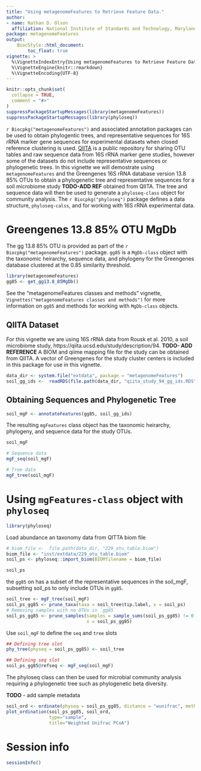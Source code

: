 ```yaml
---
title: "Using metagenomeFeatures to Retrieve Feature Data."
author: 
- name: Nathan D. Olson
  affiliation: National Institute of Standards and Technology, Maryland, USA
package: metagenomeFeatures
output: 
    BiocStyle::html_document:
        toc_float: true
vignette: >
  %\VignetteIndexEntry{Using metagenomeFeatures to Retrieve Feature Data.}
  %\VignetteEngine{knitr::rmarkdown}
  %\VignetteEncoding{UTF-8}
---
```


```r
knitr::opts_chunk$set(
  collapse = TRUE,
  comment = "#>"
)
suppressPackageStartupMessages(library(metagenomeFeatures)) 
suppressPackageStartupMessages(library(phyloseq)) 
```

`r Biocpkg("metagenomeFeatures")` and associated annotation packages can be used to obtain phylogentic trees, and representative sequences for 16S rRNA marker gene sequences for experimental datasets when closed reference clustering is used. 
[QIITA](https://qiita.ucsd.edu) is a public repository for sharing OTU tables and raw sequence data from 16S rRNA marker gene studies, however some of the datasets do not include representative sequences or phylogenetic trees. 
In this vignette we will demostrate using `metagenomeFeatures` and the Greengenes 16S rRNA database version 13.8 85\% OTUs to obtain a phylogenetic tree and representative sequences for a soil microbiome study __TODO-ADD REF__ obtained from QIITA. 
The tree and sequence data will then be used to generate a `phyloseq-class` object for community analysis. 
The `r Biocpkg("phyloseq")` package defines a data structure, `phyloseq-calss`, and for working with 16S rRNA experimental data.

# Greengenes 13.8 85\% OTU MgDb
The gg 13.8 85% OTU is provided as part of the `r Biocpkg("metagenomeFeatures")` package. 
`gg85` is a `MgDb-class` object with the taxonomic heirarchy, sequence data, and phylogeny for the Greengenes database clustered at the 0.85 similarity threshold. 

```r
library(metagenomeFeatures)
gg85 <- get_gg13.8_85MgDb()
```

See the "metagenomeFeatures classes and methods" vignette, `Vignettes("metagenomeFeatures classes and methods")` for more information on `gg85` and methods for working with `MgDb-class` objects. 

##  QIITA Dataset 
For this vignette we are using 16S rRNA data from Rousk et al. 2010, a soil microbiome study, https://qiita.ucsd.edu/study/description/94. __TODO- ADD REFERENCE__ 
A BIOM and qiime mapping file for the study can be obtained from QIITA. 
A vector of Greengenes for the study cluster centers is included in this package for use in this vignette. 

```r
data_dir <- system.file("extdata", package = "metagenomeFeatures")
soil_gg_ids <-  readRDS(file.path(data_dir, "qiita_study_94_gg_ids.RDS"))
```

## Obtaining Sequences and Phylogenetic Tree 
```r
soil_mgF <- annotateFeatures(gg85, soil_gg_ids)
```

The resulting `mgFeatures` class object has the taxonomic heirarchy, phylogeny, and sequence data for the study OTUs. 
```r
soil_mgF

# Sequence data
mgF_seq(soil_mgF)

# Tree data 
mgF_tree(soil_mgF)
```

# Using `mgFeatures-class` object with `phyloseq` 
```r
library(phyloseq)
```

Load abundance an taxonomy data from QITTA biom file
```r
# biom_file <-  file.path(data_dir, "229_otu_table.biom")
biom_file <- "inst/extdata/229_otu_table.biom"
soil_ps <- phyloseq::import_biom(BIOMfilename = biom_file)
```

```r
soil_ps
```
the `gg85` on has a subset of the representative sequences in the soil_mgF, 
subsetting soil_ps to only include OTUs in `gg85`.
```r
soil_tree <- mgF_tree(soil_mgF)
soil_ps_gg85 <- prune_taxa(taxa = soil_tree$tip.label, x = soil_ps)
# Removing samples with no OTUs in `gg85`
soil_ps_gg85 <- prune_samples(samples = sample_sums(soil_ps_gg85) != 0,
                              x = soil_ps_gg85)
```


Use `soil_mgF` to define the `seq` and `tree` slots
```r
## Defining tree slot
phy_tree(physeq = soil_ps_gg85) <- soil_tree

## Defining seq slot
soil_ps_gg85@refseq <- mgF_seq(soil_mgF)
```


The phyloseq class can then be used for microbial community analysis requiring a phylogenetic tree such as phylogenetic beta diversity. 

__TODO__ - add sample metadata
```r
soil_ord <- ordinate(physeq = soil_ps_gg85, distance = "wunifrac", method = "PCoA")
plot_ordination(soil_ps_gg85, soil_ord, 
                type="sample", 
                title="Weighted Unifrac PCoA")
```


# Session info {.unnumbered}
```r
sessionInfo()
```


<!-- @article{rousk2010soil, -->
<!--   title={Soil bacterial and fungal communities across a pH gradient in an arable soil}, -->
<!--   author={Rousk, Johannes and B{\aa}{\aa}th, Erland and Brookes, Philip C and Lauber, Christian L and Lozupone, Catherine and Caporaso, J Gregory and Knight, Rob and Fierer, Noah}, -->
<!--   journal={The ISME journal}, -->
<!--   volume={4}, -->
<!--   number={10}, -->
<!--   pages={1340}, -->
<!--   year={2010}, -->
<!--   publisher={Nature Publishing Group} -->
<!-- } -->
